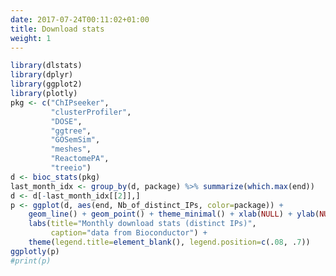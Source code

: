 ```yaml
---
date: 2017-07-24T00:11:02+01:00
title: Download stats
weight: 1
---
```



```r
library(dlstats)
library(dplyr)
library(ggplot2)
library(plotly)
pkg <- c("ChIPseeker",
         "clusterProfiler",
         "DOSE",
         "ggtree",
         "GOSemSim",
         "meshes",
         "ReactomePA",
         "treeio")
d <- bioc_stats(pkg)
last_month_idx <- group_by(d, package) %>% summarize(which.max(end))
d <- d[-last_month_idx[[2]],]
p <- ggplot(d, aes(end, Nb_of_distinct_IPs, color=package)) +
    geom_line() + geom_point() + theme_minimal() + xlab(NULL) + ylab(NULL) +
    labs(title="Monthly download stats (distinct IPs)",
         caption="data from Bioconductor") +
    theme(legend.title=element_blank(), legend.position=c(.08, .7))
ggplotly(p)
#print(p)
```

